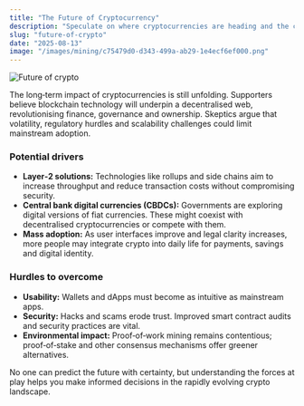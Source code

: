 ```yaml
---
title: "The Future of Cryptocurrency"
description: "Speculate on where cryptocurrencies are heading and the challenges they must overcome."
slug: "future-of-crypto"
date: "2025-08-13"
image: "/images/mining/c75479d0-d343-499a-ab29-1e4ecf6ef000.png"
---
```



<Image src={frontMatter.image} alt="Future of crypto" width={800} height={400} className="rounded-lg my-4" />

The long‑term impact of cryptocurrencies is still unfolding. Supporters believe blockchain technology will underpin a decentralised web, revolutionising finance, governance and ownership. Skeptics argue that volatility, regulatory hurdles and scalability challenges could limit mainstream adoption.

### Potential drivers

* **Layer‑2 solutions:** Technologies like rollups and side chains aim to increase throughput and reduce transaction costs without compromising security.
* **Central bank digital currencies (CBDCs):** Governments are exploring digital versions of fiat currencies. These might coexist with decentralised cryptocurrencies or compete with them.
* **Mass adoption:** As user interfaces improve and legal clarity increases, more people may integrate crypto into daily life for payments, savings and digital identity.

### Hurdles to overcome

* **Usability:** Wallets and dApps must become as intuitive as mainstream apps.
* **Security:** Hacks and scams erode trust. Improved smart contract audits and security practices are vital.
* **Environmental impact:** Proof‑of‑work mining remains contentious; proof‑of‑stake and other consensus mechanisms offer greener alternatives.

No one can predict the future with certainty, but understanding the forces at play helps you make informed decisions in the rapidly evolving crypto landscape.